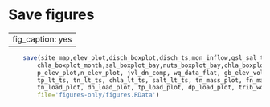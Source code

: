 # Save figures {#figures}

---
fig_caption: yes
---

```r
	save(site_map,elev_plot,disch_boxplot,disch_ts,mon_inflow,gsl_sal_ts,sal_boxplot_month,gsl_nuts_ts,nuts_boxplot_month,gsl_chl_ts,
		chla_boxplot_month,sal_boxplot_bay,nuts_boxplot_bay,chla_boxplot_bay,wq_map,bs_ts,sal_elev_plot,dens_elev_plot,sc_elev_plot, sal_elev_data, wq_data_flat_elev,
		p_elev_plot,n_elev_plot, jvl_dn_comp, wq_data_flat, gb_elev_vol, gb_pool_data,
		tp_lt_ts, tn_lt_ts, chla_lt_ts, salt_lt_ts, tn_mass_plot, fn_mass_plot, tp_mass_plot, fp_mass_plot, salt_mass_plot, chla_mass_plot, sal_boxplot_site,
		tn_load_plot, dn_load_plot, tp_load_plot, dp_load_plot, trib_wq_tp, trib_wq_tn, trib_wq_yr_tp, trib_wq_yr_tn,
		file='figures-only/figures.RData')
```

